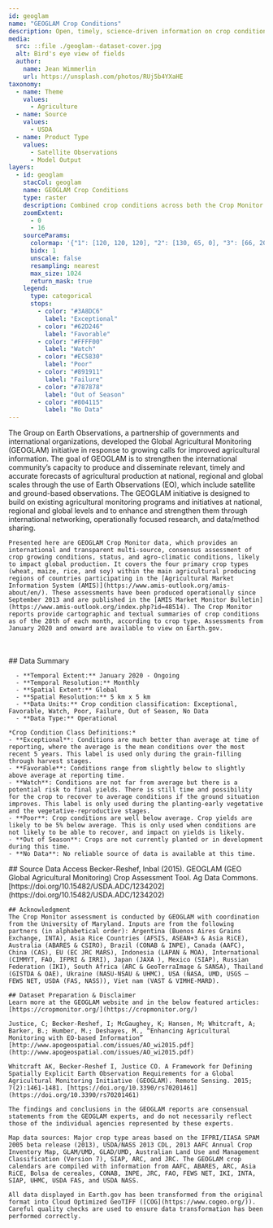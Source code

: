 ```yaml
---
id: geoglam
name: "GEOGLAM Crop Conditions"
description: Open, timely, science-driven information on crop conditions
media:
  src: ::file ./geoglam--dataset-cover.jpg
  alt: Bird's eye view of fields
  author:
    name: Jean Wimmerlin
    url: https://unsplash.com/photos/RUj5b4YXaHE
taxonomy:
  - name: Theme
    values:
      - Agriculture
  - name: Source
    values:
      - USDA
  - name: Product Type
    values:
      - Satellite Observations
      - Model Output
layers:
  - id: geoglam
    stacCol: geoglam
    name: GEOGLAM Crop Conditions
    type: raster
    description: Combined crop conditions across both the Crop Monitor for the Agricultural Market Information System (AMIS) and Crop Monitor for Early Warning
    zoomExtent:
      - 0
      - 16
    sourceParams:
      colormap: '{"1": [120, 120, 120], "2": [130, 65, 0], "3": [66, 207, 56], "4": [245, 239, 0], "5": [241, 89, 32], "6": [168, 0, 0], "7": [0, 143, 201]}'
      bidx: 1
      unscale: false
      resampling: nearest
      max_size: 1024
      return_mask: true
    legend:
      type: categorical
      stops:
        - color: "#3A8DC6"
          label: "Exceptional"
        - color: "#62D246"
          label: "Favorable"
        - color: "#FFFF00"
          label: "Watch"
        - color: "#EC5830"
          label: "Poor"
        - color: "#891911"
          label: "Failure"
        - color: "#787878"
          label: "Out of Season"
        - color: "#804115"
          label: "No Data"
---
```


<Block type='wide'>
  <Prose>
    The Group on Earth Observations, a partnership of governments and international organizations, developed the Global Agricultural Monitoring (GEOGLAM) initiative in response to growing calls for improved agricultural information. The goal of GEOGLAM is to strengthen the international community’s capacity to produce and disseminate relevant, timely and accurate forecasts of agricultural production at national, regional and global scales through the use of Earth Observations (EO), which include satellite and ground-based observations. The GEOGLAM initiative is designed to build on existing agricultural monitoring programs and initiatives at national, regional and global levels and to enhance and strengthen them through international networking, operationally focused research, and data/method sharing.

    Presented here are GEOGLAM Crop Monitor data, which provides an international and transparent multi-source, consensus assessment of crop growing conditions, status, and agro-climatic conditions, likely to impact global production. It covers the four primary crop types (wheat, maize, rice, and soy) within the main agricultural producing regions of countries participating in the [Agricultural Market Information System (AMIS)](https://www.amis-outlook.org/amis-about/en/). These assessments have been produced operationally since September 2013 and are published in the [AMIS Market Monitor Bulletin](https://www.amis-outlook.org/index.php?id=48514). The Crop Monitor reports provide cartographic and textual summaries of crop conditions as of the 28th of each month, according to crop type. Assessments from January 2020 and onward are available to view on Earth.gov.

   <br></br>
    ## Data Summary

      - **Temporal Extent:** January 2020 - Ongoing
      - **Temporal Resolution:** Monthly 
      - **Spatial Extent:** Global 
      - **Spatial Resolution:** 5 km x 5 km 
      - **Data Units:** Crop condition classification: Exceptional, Favorable, Watch, Poor, Failure, Out of Season, No Data 
      - **Data Type:** Operational

    *Crop Condition Class Definitions:*
    - **Exceptional**: Conditions are much better than average at time of reporting, where the average is the mean conditions over the most recent 5 years. This label is used only during the grain-filling through harvest stages.
    - **Favorable**: Conditions range from slightly below to slightly above average at reporting time.
    - **Watch**: Conditions are not far from average but there is a potential risk to final yields. There is still time and possibility for the crop to recover to average conditions if the ground situation improves. This label is only used during the planting-early vegetative and the vegetative-reproductive stages.
    - **Poor**: Crop conditions are well below average. Crop yields are likely to be 5% below average. This is only used when conditions are not likely to be able to recover, and impact on yields is likely.
    - **Out of Season**: Crops are not currently planted or in development during this time.
    - **No Data**: No reliable source of data is available at this time.

  </Prose>
</Block>

<Block>
  <Prose>
    ## Source Data Access
    Becker-Reshef, Inbal (2015). GEOGLAM (GEO Global Agricultural Monitoring) Crop Assessment Tool. Ag Data Commons. [https://doi.org/10.15482/USDA.ADC/1234202](https://doi.org/10.15482/USDA.ADC/1234202) 
    
    ## Acknowledgment
    The Crop Monitor assessment is conducted by GEOGLAM with coordination from the University of Maryland. Inputs are from the following partners (in alphabetical order): Argentina (Buenos Aires Grains Exchange, INTA), Asia Rice Countries (AFSIS, ASEAN+3 & Asia RiCE), Australia (ABARES & CSIRO), Brazil (CONAB & INPE), Canada (AAFC), China (CAS), EU (EC JRC MARS), Indonesia (LAPAN & MOA), International (CIMMYT, FAO, IFPRI & IRRI), Japan (JAXA ), Mexico (SIAP), Russian Federation (IKI), South Africa (ARC & GeoTerraImage & SANSA), Thailand (GISTDA & OAE), Ukraine (NASU-NSAU & UHMC), USA (NASA, UMD, USGS – FEWS NET, USDA (FAS, NASS)), Viet nam (VAST & VIMHE-MARD). 

    ## Dataset Preparation & Disclaimer
    Learn more at the GEOGLAM website and in the below featured articles: 
    [https://cropmonitor.org/](https://cropmonitor.org/)

    Justice, C; Becker-Reshef, I; McGaughey, K; Hansen, M; Whitcraft, A; Barker, B.; Humber, M.; Deshayes, M., “Enhancing Agricultural Monitoring with EO-based Information” [http://www.apogeospatial.com/issues/AO_wi2015.pdf](http://www.apogeospatial.com/issues/AO_wi2015.pdf)

    Whitcraft AK, Becker-Reshef I, Justice CO. A Framework for Defining Spatially Explicit Earth Observation Requirements for a Global Agricultural Monitoring Initiative (GEOGLAM). Remote Sensing. 2015; 7(2):1461-1481. [https://doi.org/10.3390/rs70201461](https://doi.org/10.3390/rs70201461)

    The findings and conclusions in the GEOGLAM reports are consensual statements from the GEOGLAM experts, and do not necessarily reflect those of the individual agencies represented by these experts. 

    Map data sources: Major crop type areas based on the IFPRI/IIASA SPAM 2005 beta release (2013), USDA/NASS 2013 CDL, 2013 AAFC Annual Crop Inventory Map, GLAM/UMD, GLAD/UMD, Australian Land Use and Management Classification (Version 7), SIAP, ARC, and JRC. The GEOGLAM crop calendars are compiled with information from AAFC, ABARES, ARC, Asia RiCE, Bolsa de cereales, CONAB, INPE, JRC, FAO, FEWS NET, IKI, INTA, SIAP, UHMC, USDA FAS, and USDA NASS.

    All data displayed in Earth.gov has been transformed from the original format into Cloud Optimized GeoTIFF ([COG](https://www.cogeo.org/)). Careful quality checks are used to ensure data transformation has been performed correctly.  
  </Prose>
</Block>
